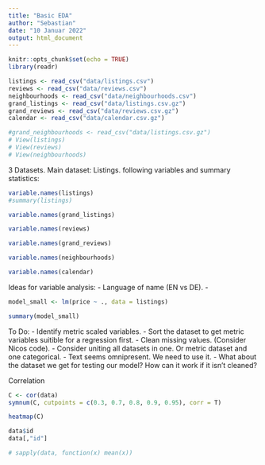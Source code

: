 ```yaml
---
title: "Basic EDA"
author: "Sebastian"
date: "10 Januar 2022"
output: html_document
---
```


```r
knitr::opts_chunk$set(echo = TRUE)
library(readr)
```

```r
listings <- read_csv("data/listings.csv")
reviews <- read_csv("data/reviews.csv")
neighbourhoods <- read_csv("data/neighbourhoods.csv")
grand_listings <- read_csv("data/listings.csv.gz")
grand_reviews <- read_csv("data/reviews.csv.gz")
calendar <- read_csv("data/calendar.csv.gz")

#grand_neighbourhoods <- read_csv("data/listings.csv.gz")
# View(listings)
# View(reviews)
# View(neighbourhoods)
```

3 Datasets. 
Main dataset: Listings. 
following variables and summary statistics:
```r
variable.names(listings)
#summary(listings)
```

```r
variable.names(grand_listings)
```

```r
variable.names(reviews)
```
```r
variable.names(grand_reviews)
```

```r
variable.names(neighbourhoods)
```

```r
variable.names(calendar)
```




Ideas for variable analysis:
- Language of name (EN vs DE).
- 

```r
model_small <- lm(price ~ ., data = listings)

```

```r
summary(model_small)
```

To Do:
- Identify metric scaled variables. 
- Sort the dataset to get metric variables suitible for a regression first. 
- Clean missing values. (Consider Nicos code). 
- Consider uniting all datasets in one. Or metric dataset and one categorical. 
- Text seems omnipresent. We need to use it. 
- What about the dataset we get for testing our model? How can it work if it isn't cleaned?

Correlation

```r
C <- cor(data)
symnum(C, cutpoints = c(0.3, 0.7, 0.8, 0.9, 0.95), corr = T)

heatmap(C)

data$id
data[,"id"]

# sapply(data, function(x) mean(x))

```


